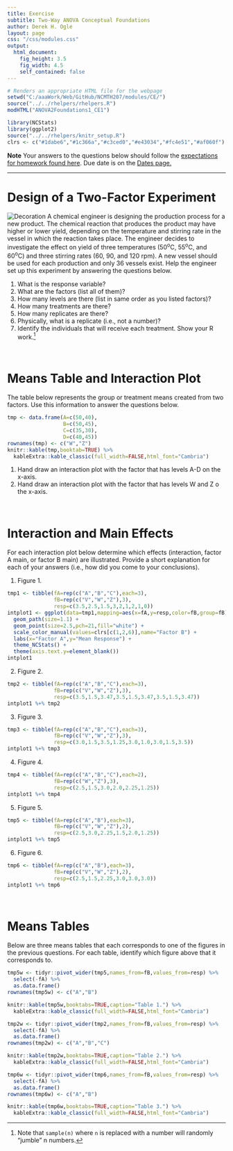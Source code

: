 ```yaml
---
title: Exercise
subtitle: Two-Way ANOVA Conceptual Foundations
author: Derek H. Ogle
layout: page
css: "/css/modules.css"
output:
  html_document:
    fig_height: 3.5
    fig_width: 4.5
    self_contained: false
---
```


```r
# Renders an appropriate HTML file for the webpage
setwd("C:/aaaWork/Web/GitHub/NCMTH207/modules/CE/")
source("../../rhelpers/rhelpers.R")
modHTML("ANOVA2Foundations1_CE1")
```

```r
library(NCStats)
library(ggplot2)
source("../../rhelpers/knitr_setup.R")
clrs <- c("#1dabe6","#1c366a","#c3ced0","#e43034","#fc4e51","#af060f")
```

<div class="alert alert-warning">
  <strong>Note</strong> Your answers to the questions below should follow the <a href="../../resources/hwformat" target="_blank">expectations for homework found here</a>. Due date is on the <a href="../../resources/Dates-Current" target="_blank">Dates page.</a>
</div>

----

# Design of a Two-Factor Experiment
<img src="../zimgs/stirring.jpg" alt="Decoration" class="img-right">
A chemical engineer is designing the production process for a new product. The chemical reaction that produces the product may have higher or lower yield, depending on the temperature and stirring rate in the vessel in which the reaction takes place. The engineer decides to investigate the effect on yield of three temperatures (50<sup>o</sup>C, 55<sup>o</sup>C, and 60<sup>o</sup>C) and three stirring rates (60, 90, and 120 rpm). A new vessel should be used for each production and only 36 vessels exist. Help the engineer set up this experiment by answering the questions below.

1. What is the response variable?
1. What are the factors (list all of them)?
1. How many levels are there (list in same order as you listed factors)?
1. How many treatments are there?
1. How many replicates are there?
1. Physically, what is a replicate (i.e., not a number)?
1. Identify the individuals that will receive each treatment. Show your R work.[^sample]

&nbsp;

# Means Table and Interaction Plot

The table below represents the group or treatment means created from two factors. Use this information to answer the questions below.

```r
tmp <- data.frame(A=c(50,40),
                  B=c(50,45),
                  C=c(35,30),
                  D=c(40,45))
rownames(tmp) <- c("W","Z")
knitr::kable(tmp,booktab=TRUE) %>%
  kableExtra::kable_classic(full_width=FALSE,html_font="Cambria")
```

1. Hand draw an interaction plot with the factor that has levels A-D on the x-axis.
1. Hand draw an interaction plot with the factor that has levels W and Z o the x-axis.

&nbsp;

# Interaction and Main Effects
For each interaction plot below determine which effects (interaction, factor A main, or factor B main) are illustrated. Provide a short explanation for each of your answers (i.e., how did you come to your conclusions).

<ol>
  <li>Figure 1.</li>
</ol>

```r
tmp1 <- tibble(fA=rep(c("A","B","C"),each=3),
               fB=rep(c("V","W","Z"),3),
               resp=c(3.5,2.5,1.5,3,2,1,2,1,0))
intplot1 <- ggplot(data=tmp1,mapping=aes(x=fA,y=resp,color=fB,group=fB)) +
  geom_path(size=1.1) +
  geom_point(size=2.5,pch=21,fill="white") +
  scale_color_manual(values=clrs[c(1,2,6)],name="Factor B") +
  labs(x="Factor A",y="Mean Response") +
  theme_NCStats() +
  theme(axis.text.y=element_blank())
intplot1
```

<ol start="2">
  <li>Figure 2.</li>
</ol>

```r
tmp2 <- tibble(fA=rep(c("A","B","C"),each=3),
               fB=rep(c("V","W","Z"),3),
               resp=c(3.5,1.5,3.47,3.5,1.5,3.47,3.5,1.5,3.47))
intplot1 %+% tmp2
```

<ol start="3">
  <li>Figure 3.</li>
</ol>

```r
tmp3 <- tibble(fA=rep(c("A","B","C"),each=3),
               fB=rep(c("V","W","Z"),3),
               resp=c(3.0,1.5,3.5,1.25,3.0,1.0,3.0,1.5,3.5))
intplot1 %+% tmp3
```

<ol start="4">
  <li>Figure 4.</li>
</ol>

```r
tmp4 <- tibble(fA=rep(c("A","B","C"),each=2),
               fB=rep(c("W","Z"),3),
               resp=c(2.5,1.5,3.0,2.0,2.25,1.25))
intplot1 %+% tmp4
```

<ol start="5">
  <li>Figure 5.</li>
</ol>

```r
tmp5 <- tibble(fA=rep(c("A","B"),each=3),
               fB=rep(c("V","W","Z"),2),
               resp=c(2.5,3.0,2.25,1.5,2.0,1.25))
intplot1 %+% tmp5
```

<ol start="6">
  <li>Figure 6.</li>
</ol>

```r
tmp6 <- tibble(fA=rep(c("A","B"),each=3),
               fB=rep(c("V","W","Z"),2),
               resp=c(2.5,1.5,2.25,3.0,3.0,3.0))
intplot1 %+% tmp6
```

&nbsp;

# Means Tables
Below are three means tables that each corresponds to one of the figures in the previous questions. For each table, identify which figure above that it corresponds to.

```r
tmp5w <- tidyr::pivot_wider(tmp5,names_from=fB,values_from=resp) %>%
  select(-fA) %>%
  as.data.frame()
rownames(tmp5w) <- c("A","B")

knitr::kable(tmp5w,booktabs=TRUE,caption="Table 1.") %>%
  kableExtra::kable_classic(full_width=FALSE,html_font="Cambria")
```

```r
tmp2w <- tidyr::pivot_wider(tmp2,names_from=fB,values_from=resp) %>%
  select(-fA) %>%
  as.data.frame()
rownames(tmp2w) <- c("A","B","C")

knitr::kable(tmp2w,booktabs=TRUE,caption="Table 2.") %>%
  kableExtra::kable_classic(full_width=FALSE,html_font="Cambria")
```

```r
tmp6w <- tidyr::pivot_wider(tmp6,names_from=fB,values_from=resp) %>%
  select(-fA) %>%
  as.data.frame()
rownames(tmp6w) <- c("A","B")

knitr::kable(tmp6w,booktabs=TRUE,caption="Table 3.") %>%
  kableExtra::kable_classic(full_width=FALSE,html_font="Cambria")
```


[^sample]: Note that `sample(n)` where `n` is replaced with a number will randomly "jumble" n numbers.
